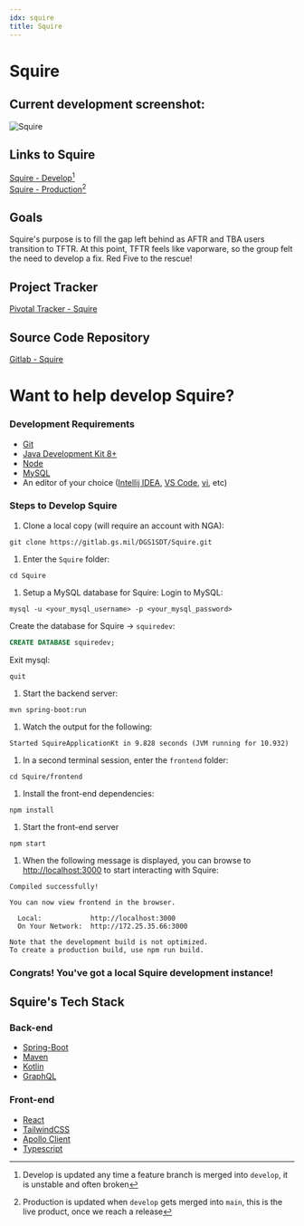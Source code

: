 ```yaml
---
idx: squire
title: Squire
---
```


# Squire

## Current development screenshot:
![Squire](/img/apps/squire-dev.png)

## Links to Squire
[Squire - Develop](https://squire-dev.devom.east.paas.nga.mil/)[^1]  
[Squire - Production](https://squire.om.east.paas.nga.mil/)[^2]  
[^1]: Develop is updated any time a feature branch is merged into `develop`, it is unstable and often broken  
[^2]: Production is updated when `develop` gets merged into `main`, this is the live product, once we reach a release

## Goals
Squire's purpose is to fill the gap left behind as AFTR and TBA users transition to TFTR. At this point, TFTR feels like
vaporware, so the group felt the need to develop a fix. Red Five to the rescue!

## Project Tracker
[Pivotal Tracker - Squire](https://www.pivotaltracker.com/n/projects/2476396)

## Source Code Repository
[Gitlab - Squire](https://gitlab.gs.mil/DGS1SDT/Squire)

# Want to help develop Squire?

### Development Requirements

- [Git](https://git-scm.com/)
- [Java Development Kit 8+](https://www.oracle.com/java/technologies/javase-downloads.html)
- [Node](https://nodejs.org/)
- [MySQL](https://www.mysql.com/)
- An editor of your choice ([Intellij IDEA](https://www.jetbrains.com/idea/), [VS Code](https://code.visualstudio.com/), [vi](https://www.vim.org/), etc)

### Steps to Develop Squire

1. Clone a local copy (will require an account with NGA):

```shell-session
git clone https://gitlab.gs.mil/DGS1SDT/Squire.git
```

1. Enter the `Squire` folder:

```shell-session
cd Squire
```

1. Setup a MySQL database for Squire:
   Login to MySQL:

```shell-session
mysql -u <your_mysql_username> -p <your_mysql_password>
```

Create the database for Squire -> `squiredev`:

```sql
CREATE DATABASE squiredev;
```

Exit mysql:

```shell-session
quit
```

1. Start the backend server:

```shell-session
mvn spring-boot:run
```

1. Watch the output for the following:

```shell-session
Started SquireApplicationKt in 9.828 seconds (JVM running for 10.932)
```

1. In a second terminal session, enter the `frontend` folder:

```shell-session
cd Squire/frontend
```

1. Install the front-end dependencies:

```shell-session
npm install
```

1. Start the front-end server

```shell-session
npm start
```

1. When the following message is displayed, you can browse to [http://localhost:3000](http://localhost:3000) to start interacting with Squire:

```shell-session
Compiled successfully!

You can now view frontend in the browser.

  Local:            http://localhost:3000
  On Your Network:  http://172.25.35.66:3000

Note that the development build is not optimized.
To create a production build, use npm run build.
```

### Congrats! You've got a local Squire development instance!

## Squire's Tech Stack

### Back-end
- [Spring-Boot](https://spring.io/projects/spring-boot)
- [Maven](https://maven.apache.org/)
- [Kotlin](https://kotlinlang.org/)
- [GraphQL](https://graphql.org/)

### Front-end
- [React](https://reactjs.org/)
- [TailwindCSS](https://tailwindcss.com/)
- [Apollo Client](https://www.apollographql.com/)
- [Typescript](https://www.typescriptlang.org/)
